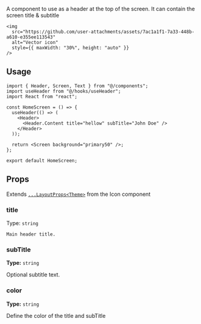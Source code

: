A component to use as a header at the top of the screen. It can contain the screen title & subtitle

    <img
      src="https://github.com/user-attachments/assets/7ac1a1f1-7a33-448b-a610-e355ee113543"
      alt="Vector icon"
      style={{ maxWidth: "30%", height: "auto" }}
    />

## Usage

```tsx
import { Header, Screen, Text } from "@/components";
import useHeader from "@/hooks/useHeader";
import React from "react";

const HomeScreen = () => {
  useHeader(() => (
    <Header>
      <Header.Content title="hellow" subTitle="John Doe" />
    </Header>
  ));

  return <Screen background="primary50" />;
};

export default HomeScreen;
```

## Props

Extends [`...LayoutProps<Theme>`](/docs/components/Icon) from the Icon component

### title

Type: `string`

    Main header title.

### subTitle

**Type:** `string`

Optional subtitle text.

### color

**Type:** `string`

Define the color of the title and subTitle
